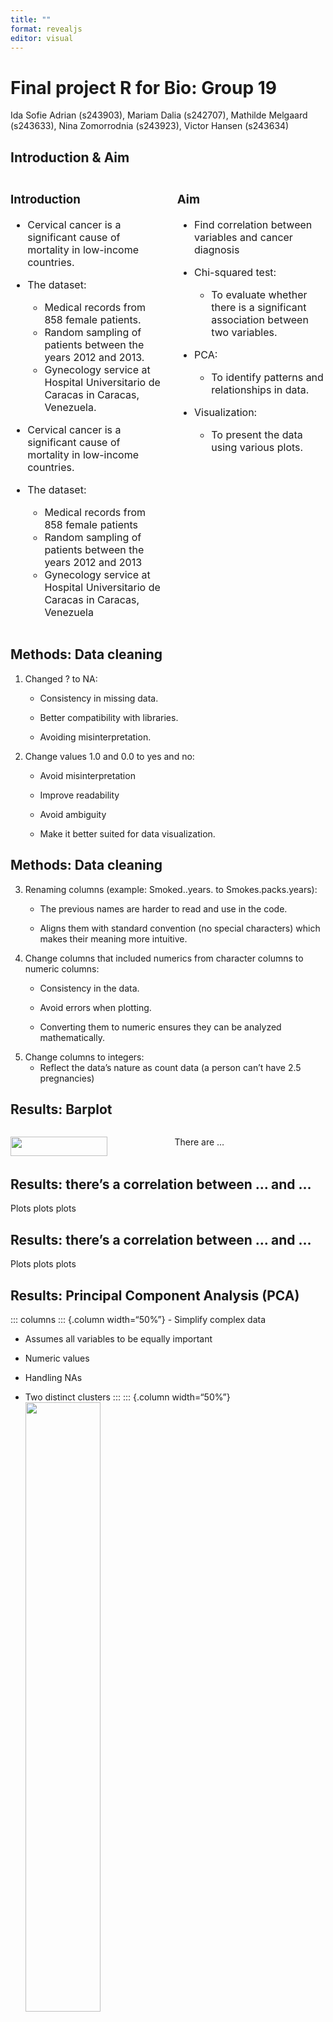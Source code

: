 ```yaml
---
title: ""
format: revealjs
editor: visual
---
```


# Final project R for Bio: Group 19 {background-color="brown"}

Ida Sofie Adrian (s243903), Mariam Dalia (s242707), Mathilde Melgaard (s243633), Nina Zomorrodnia (s243923), Victor Hansen (s243634)

## Introduction & Aim {background-color="brown"}

::: columns
::: {.column width="10%" style="font-size: 16px;"}
### Introduction

-   Cervical cancer is a significant cause of mortality in low-income countries.

-   The dataset:

    -   Medical records from 858 female patients.
    -   Random sampling of patients between the years 2012 and 2013.
    -   Gynecology service at Hospital Universitario de Caracas in Caracas, Venezuela.

-   Cervical cancer is a significant cause of mortality in low-income countries.

-   The dataset:

    -   Medical records from 858 female patients
    -   Random sampling of patients between the years 2012 and 2013
    -   Gynecology service at Hospital Universitario de Caracas in Caracas, Venezuela
:::

::: {.column width="10%" style="font-size: 16px;"}
### Aim

-   Find correlation between variables and cancer diagnosis

-   Chi-squared test:

    -   To evaluate whether there is a significant association between two variables.

-   PCA:

    -   To identify patterns and relationships in data.

-   Visualization:

    -   To present the data using various plots.
:::
:::

## Methods: Data cleaning {background-color="brown"}

1.  Changed ? to NA:
    -   Consistency in missing data.

    -   Better compatibility with libraries.

    -   Avoiding misinterpretation.
2.  Change values 1.0 and 0.0 to yes and no:
    -   Avoid misinterpretation

    -   Improve readability

    -   Avoid ambiguity

    -   Make it better suited for data visualization.

## Methods: Data cleaning {background-color="brown"}

3.  Renaming columns (example: Smoked..years. to Smokes.packs.years):
    -   The previous names are harder to read and use in the code.

    -   Aligns them with standard convention (no special characters) which makes their meaning more intuitive.
4.  Change columns that included numerics from character columns to numeric columns:
    -   Consistency in the data.

    -   Avoid errors when plotting.

    -   Converting them to numeric ensures they can be analyzed mathematically.
5.  Change columns to integers:
    -   Reflect the data’s nature as count data (a person can’t have 2.5 pregnancies)

## Results: Barplot {background-color="brown"}

::: columns
::: {.column width="50%"}
![](results/images/barplot.png){width="80%"}
:::

::: {.column width="50%"}
There are ...
:::
:::

## Results: there's a correlation between ... and ... {background-color="brown"}

Plots plots plots

## Results: there's a correlation between ... and ... {background-color="brown"}

Plots plots plots

## Results: Principal Component Analysis (PCA) {background-color="brown"}

::: columns ::: {.column width="50%"} - Simplify complex data

-   Assumes all variables to be equally important

-   Numeric values

-   Handling NAs

-   Two distinct clusters ::: ::: {.column width="50%"} ![](results/images/PCA_code.png){width="50%"} ![](results/images/scatterplot_pca.png){width="50%"} :::

## Results: Principal Component Analysis {background-color="brown"}

::: columns
::: {.column width="50%"}
-   Extract the rotation matrix

    -   The rotation matrix in PCA shows how the original variables contribute to each principal component (PC)

-   Longer arrows explains more of the variance

    ![](results/images/PC_coordinates.png){width="50%"}
:::

::: {.column width="50%"}
-   Extract Eigenvalues of the PCA

    -   Represents the amount of variance explained by each principal component

    -   PC4 and PC5 explains 50-60% of the variance

![](results/images/PC_variance.png){width="50%"}
:::
:::

## Conclusions {background-color="brown"}

-   No strong correlations between the variables.
-   Further research needed.
